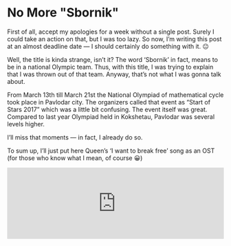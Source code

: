 
# No More "Sbornik"

First of all, accept my apologies for a week without a single post.
Surely I could take an action on that, but I was too lazy.
So now, I’m writing this post at an almost deadline date — I should certainly do something with it. 😐

Well, the title is kinda strange, isn’t it?
The word ‘Sbornik’ in fact, means to be in a national Olympic team.
Thus, with this title, I was trying to explain that I was thrown out of that team.
Anyway, that’s not what I was gonna talk about.

From March 13th till March 21st the National Olympiad of mathematical cycle took place in Pavlodar city.
The organizers called that event as “Start of Stars 2017” which was a little bit confusing.
The event itself was great. Compared to last year Olympiad held in Kokshetau, Pavlodar was several levels higher.

<PhotoCarousel />

I’ll miss that moments — in fact, I already do so.

To sum up, I’ll just put here Queen’s ‘I want to break free’ song as an OST (for those who know what I mean, of course 😀)

<iframe
  width="100%"
  height="166"
  scrolling="no"
  frameborder="no"
  allow="autoplay"
  src="https://w.soundcloud.com/player/?url=https%3A//api.soundcloud.com/tracks/95990704&color=%23ff5500&auto_play=false&hide_related=false&show_comments=true&show_user=true&show_reposts=false&show_teaser=true"
></iframe>
